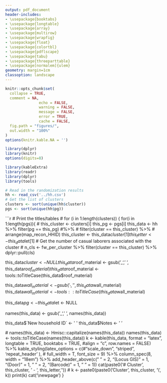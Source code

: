 ```yaml
---
output: pdf_document
header-includes:
- \usepackage{booktabs}
- \usepackage{longtable}
- \usepackage{array}
- \usepackage{multirow}
- \usepackage{wrapfig}
- \usepackage{float}
- \usepackage{colortbl}
- \usepackage{pdflscape}
- \usepackage{tabu}
- \usepackage{threeparttable}
- \usepackage[normalem]{ulem}
geometry: margin=1cm
classoption: landscape
---
```



```r
knitr::opts_chunk$set(
  collapse = TRUE,
  comment = NA, 
               echo = FALSE, 
               warning = FALSE, 
               message = FALSE, 
               error = TRUE, 
               cache = FALSE,
  fig.path = "figures/",
  out.width = "100%"
)
options(knitr.kable.NA = '')
```

```r
library(dplyr)
library(knitr)
options(digits=8)

library(kableExtra)
library(readr)
library(dplyr)
library(tools)
```

```r
# Read in the randomization results
hh <- read_csv('../hh.csv')
# Get the list of clusters
clusters <- sort(unique(hh$cluster))
pgs <- sort(unique(hh$pg))

```


\pagenumbering{gobble} 

```r
# Print the titles/tables
# for (i in 1:length(clusters)) {
for(i in 1:length(pgs)){
  # this_cluster <- clusters[i]
  this_pg <- pgs[i]
  this_data <- hh %>%
    filter(pg == this_pg) #%>%
    # filter(cluster == this_cluster) %>%
    # arrange(map_recon_HHID)
  this_cluster <- this_data$cluster[1]
  this_letter <- this_data$let[1]
  # Get the number of casual laborers associated with the cluster
  # n_cls <- fw_per_cluster %>% filter(cluster == this_cluster) %>% dplyr::pull(cls)
  
  this_data$cluster <- NULL
  this_data$roof_material <- gsub('_', ' ', this_data$roof_material)
  this_data$roof_material <- tools::toTitleCase(this_data$roof_material)

  this_data$wall_material <- gsub('_', ' ', this_data$wall_material)
  this_data$wall_material <- tools::toTitleCase(this_data$wall_material)
  
  this_data$pg <- this_data$let <- NULL

  names(this_data) <- gsub('_', ' ', names(this_data))
  
  this_data$`New household ID` <- '       '
  this_data$Notes <- '       '

  # names(this_data) <- Hmisc::capitalize(names(this_data))
  names(this_data) <- tools::toTitleCase(names(this_data))
  k <- kable(this_data, format = "latex",
              longtable = TRUE,
              booktabs = TRUE,
              #align = "c", 
          row.names = FALSE) %>%
      kable_styling(latex_options = c(#"scale_down",
                                       "striped",
                                       'repeat_header'
                                      ), 
                     # full_width = T, 
                    font_size = 9) %>%
    column_spec(8, width = "18em") %>%
  add_header_above(c(" " = 2,
                     "(Locus GIS)" = 1,
                     "(Door)" = 1,
                     " " = 2,
                     "(Barcode)" = 1,
                     " " = 1))
  cat(paste0('# Cluster ', this_cluster, ' - ', this_letter,  '\n\n'))
  # k <- paste0(paste0('Cluster ', this_cluster, '\\', k))
  print(k)
  cat('\\newpage')
}
